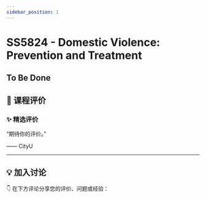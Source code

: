 ```yaml
---
sidebar_position: 1
---
```



# SS5824 - Domestic Violence: Prevention and Treatment

## To Be Done

## **💬 课程评价**

### ✨ **精选评价**
<div className={commentStyles.commentBox}>
    <p className={commentStyles.commentText}>
        “期待你的评价。”
    </p>
    <p className={commentStyles.commentAuthor}>—— CityU</p>
</div>

---

## **💡 加入讨论**

👇 在下方评论分享您的评价、问题或经验：
<Utterances />
